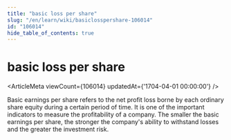 ```yaml
---
title: "basic loss per share"
slug: "/en/learn/wiki/basiclosspershare-106014"
id: "106014"
hide_table_of_contents: true
---
```



# basic loss per share

<ArticleMeta viewCount={106014} updatedAt={'1704-04-01 00:00:00'} />

Basic earnings per share refers to the net profit loss borne by each ordinary share equity during a certain period of time. It is one of the important indicators to measure the profitability of a company. The smaller the basic earnings per share, the stronger the company's ability to withstand losses and the greater the investment risk.
